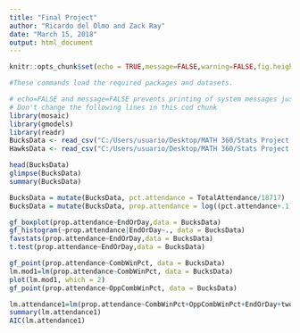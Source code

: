 ---
title: "Final Project"
author: "Ricardo del Olmo and Zack Ray"
date: "March 15, 2018"
output: html_document
---

```{r setup, include=FALSE}
knitr::opts_chunk$set(echo = TRUE,message=FALSE,warning=FALSE,fig.height=4,fig.width=6)
```

```{r,echo=FALSE,message=FALSE}
#These commands load the required packages and datasets. 

# echo=FALSE and message=FALSE prevents printing of system messages just associated with loading packages
# Don't change the following lines in this cod chunk
library(mosaic)
library(gmodels)
library(readr)
BucksData <- read_csv("C:/Users/usuario/Desktop/MATH 360/Stats Project Data - Bucks.csv")
HawksData <- read_csv("C:/Users/usuario/Desktop/MATH 360/Stats Project Data - Hawks.csv")
```


```{r}
head(BucksData)
glimpse(BucksData)
summary(BucksData)
```

```{r}
BucksData = mutate(BucksData, pct.attendance = TotalAttendance/18717)
BucksData = mutate(BucksData, prop.attendance = log((pct.attendance+.1)/(1-(pct.attendance+.1))))
```

```{r}
gf_boxplot(prop.attendance~EndOrDay,data = BucksData)
gf_histogram(~prop.attendance|EndOrDay~., data = BucksData)
favstats(prop.attendance~EndOrDay,data = BucksData)
t.test(prop.attendance~EndOrDay,data = BucksData)
```

```{r}
gf_point(prop.attendance~CombWinPct, data = BucksData)
lm.mod1=lm(prop.attendance~CombWinPct, data = BucksData)
plot(lm.mod1, which = 2)
gf_point(prop.attendance~OppCombWinPct, data = BucksData)
```

```{r}
lm.attendance1=lm(prop.attendance~CombWinPct+OppCombWinPct+EndOrDay+twoTimeAllStars, data = BucksData)
summary(lm.attendance1)
AIC(lm.attendance1)
```

